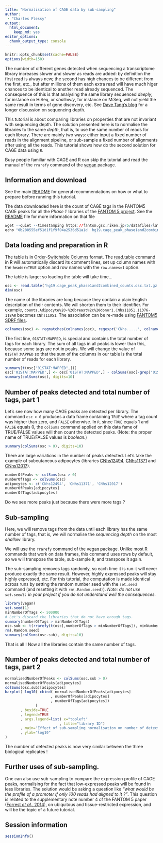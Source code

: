 ```yaml
---
title: "Normalisation of CAGE data by sub-sampling"
author:
 - "Charles Plessy"
output: 
  html_document: 
    keep_md: yes
editor_options: 
  chunk_output_type: console
---
```

```r
knitr::opts_chunk$set(cache=FALSE)
options(width=150)
```

The number of different genes detected when sequencing a transcriptome library
increases slower and slower as reads are added: by definition the first read is
always new; the second has high chances to be different from the first, etc.,
but after millions of them each extra read will have much higer chances to be
identical to another read already sequenced.  The consequence of this is that
analysing the same library sequenced _deeply_, for instance on HiSeq, or
_shallowly_, for instance on MiSeq, will not yield the same result in terms of
gene discovery, etc.  See [Dave Tang's blog][Dave] for a longer discussion on
sequencing depth.

[Dave]: http://davetang.org/muse/2013/07/10/how-deep-should-we-sequence/ "How deep should we sequence ?"

This tutorial is about comparing libraries on properties that are not invariant
with sequencing depth.  The solution presented here is to normalise the
libraries to the same _depth_, that is, to use the same number of reads for
each library.  There are mainly two ways: either input a fixed number of reads
in the alignment pipeline, or sub-sample a fixed number of alignments after
using all the reads.  This tutorial shows how do the second solution for CAGE
data using `R`.

Busy people familiar with CAGE and R can skip the tutorial and read the manual
of the `rrarefy` command of the [vegan][] package.

[vegan]: http://vegan.r-forge.r-project.org/

## Information and download

See the main [README](../README.md) for general recommendations on how or what
to prepare before running this tutorial.

The data downloaded here is the count of CAGE tags in the FANTOM5 CAGE peaks
for all the _Phase 1_ libraries of the [FANTOM 5 project][F5].  See the
[README][F5 README] file for more information on that file

[F5]: http://fantom.gsc.riken.jp
[F5 README]: http://fantom.gsc.riken.jp/5/datafiles/latest/extra/CAGE_peaks/00_readme.txt

```r
wget --quiet --timestamping https://fantom.gsc.riken.jp/5/datafiles/latest/extra/CAGE_peaks/hg19.cage_peak_phase1and2combined_counts.osc.txt.gz
echo "0b288555ef51d1f1f9f04a2536d51a1d  hg19.cage_peak_phase1and2combined_counts.osc.txt.gz" | md5sum -c
```

## Data loading and preparation in R

The table is in [Order-Switchable Columns][OSC] format.  The [read.table][]
command in R will automatically discard its comment lines, set up column names
with the `header=TRUE` option and row names with the `row.names=1` option.

[read.table]: http://stat.ethz.ch/R-manual/R-devel/library/utils/html/read.table.html
[OSC]: http://sourceforge.net/projects/osctf/

The table is large: so loading the table will take time…

```r
osc <- read.table('hg19.cage_peak_phase1and2combined_counts.osc.txt.gz', row.names=1, header=TRUE)
dim(osc)
```

The name of the libraries are long because they contain a plain English
description of their contents.  We will shorten them to their identifier.  For
example, `counts.Adipocyte%20-%20breast%2c%20donor1.CNhs11051.11376-118A8`
becomes `CNhs11051`.  The association can be re-made using [FANTOM5 SDRF
files](../FANTOM5_SDRF_files/sdrf.md).

```r
colnames(osc) <- regmatches(colnames(osc), regexpr('CNhs.....', colnames(osc)))
```

The first line, `01STAT:MAPPED`, is special and contains the total number of
tags for each library.  The sum of all tags in all peaks is lower than this,
because some tags are not in peaks.  We will change the value of
`01STAT:MAPPED` so that the sum of the columns in our table is the total number
of reads for each library.

```r
summary(t(osc["01STAT:MAPPED",]))
osc['01STAT:MAPPED',] <- osc['01STAT:MAPPED',] - colSums(osc[-grep('01STAT:MAPPED', rownames(osc)),])
summary(colSums(osc), digits=10)
```

## Number of peaks detected and total number of tags, part 1

Let's see now how many CAGE peaks are detected per library.  The command `osc >
0` produces a data frame containing `TRUE` where a tag count was higher than
zero, and `FALSE` otherwise.  In `R`, since `TRUE` equals 1 and `FALSE` equals
0, the `colSums` command applied on this data fame of TRUE/FALSE values will
then count the detected peaks.  (Note: the proper name of TRUE/FALSE values is
_boolean_.)

```r
summary(colSums(osc > 0), digits=10)
```

There are large variations in the number of peaks detected.  Let's take the example
of subcutaneous adipocytes (libraries [CNhs12494][], [CNhs11371][] and [CNhs12017][]).

[CNhs12494]: http://fantom.gsc.riken.jp/5/sstar/FF:11259-116F8 "Adipocyte - subcutaneous, donor1"
[CNhs11371]: http://fantom.gsc.riken.jp/5/sstar/FF:11336-117F4 "Adipocyte - subcutaneous, donor2"
[CNhs12017]: http://fantom.gsc.riken.jp/5/sstar/FF:11408-118E4 "Adipocyte - subcutaneous, donor3"

```r
numberOfPeaks <- colSums(osc > 0)
numberOfTags <- colSums(osc)
adipocytes <- c('CNhs12494', 'CNhs11371', 'CNhs12017')
numberOfPeaks[adipocytes]
numberOfTags[adipocytes]
```

Do we see more peaks just because there were more tags ?

## Sub-sampling

Here, we will remove tags from the data until each library has the same number of tags,
that is, we will normalise the _sequencing depth_ on the most _shallow_ library.

We will use the `rrarefy` command of the [vegan] package.  Unlike most R
commands that work on data frames, this command uses rows by default, so we
will transpose the table, sub-sample it, and transpose it again.

The sub-sampling removes tags randomly, so each time it is run it will never
produce exactly the same result.  However, highly expressed peaks will stay
highly expressed, etc.  For this tutorial, the computation is made identical
across runs by setting the random number seed with the `set.seed` command (and
resetting it with `rm(.Random.seed)`).  _Note: do not use `set.seed()` in your
project if you do not understand well the consequences._

```r
library(vegan)
set.seed(1)
minNumberOfTags <- 500000
# Let's discard the libraries that do not have enough tags.
summary(numberOfTags > minNumberOfTags)
osc.sub <- t(rrarefy(t(osc[,numberOfTags > minNumberOfTags]), minNumberOfTags))
rm(.Random.seed)
summary(colSums(osc.sub), digits=10)
```

That is all !  Now all the libraries contain the same number of tags.

## Number of peaks detected and total number of tags, part 2

```r
normalisedNumberOfPeaks <- colSums(osc.sub > 0)
normalisedNumberOfPeaks[adipocytes]
colSums(osc.sub)[adipocytes]
barplot( log10( cbind( normalisedNumberOfPeaks[adipocytes]
                     , numberOfPeaks[adipocytes]
                     , numberOfTags[adipocytes])
              )
       , beside=TRUE
       , legend=TRUE
       , args.legend=list( x="topleft"
                         , title="library ID")
       , main="Effect of sub-sampling normalisation on number of detected peaks"
       , ylab="log10"
)
```

The number of detected peaks is now very similar between the three biological replicates !

## Further uses of sub-sampling.

One can also use sub-sampling to compare the expression profile of CAGE peaks,
normalising for the fact that low-expressed peaks will be found in less
libraries.  The solution would be asking a question like _“what would be the
profile of a promoter if only 100 reads had aligned to it ?”_.  This question
is related to the supplementary note number 4 of the FANTOM 5 paper ([Forrest
_et al._, 2014][F5-paper]), on ubiquitous and tissue-restricted expression, and
will be the topic of a future tutorial.

[F5-paper]: http://dx.doi.org/10.1038/nature13182 "Forrest et al., 2014"

## Session information

```r
sessionInfo()
```